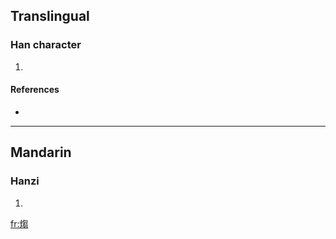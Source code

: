 ==Translingual==

===Han character===
{{Han char|rn=86|rad=火|as=10|sn=14|four=|canj=火心山山 (FPUU)}}

# {{defn|Han|sort=火10}}

====References====
* {{Han ref|kx=0678.230|dkj=19270|hdz=32224.050|uh=717C|ud=29052}}

----

==Mandarin==

===Hanzi===
{{cmn-hanzi|pin=[[chǎo]] ([[chao3]])|wg=ch'ao<sup>3</sup>}}

# {{defn|Mandarin}}

[[fr:煼]]